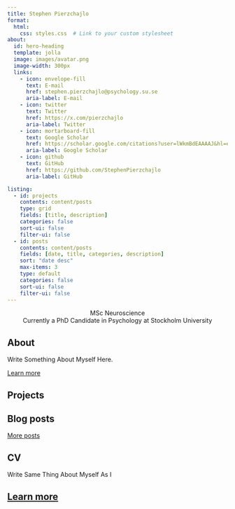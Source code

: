 ```yaml
---
title: Stephen Pierzchajlo
format:
  html:
    css: styles.css  # Link to your custom stylesheet
about:
  id: hero-heading
  template: jolla
  image: images/avatar.png
  image-width: 300px
  links:
    - icon: envelope-fill
      text: E-mail
      href: stephen.pierzchajlo@psychology.su.se
      aria-label: E-mail
    - icon: twitter
      text: Twitter
      href: https://x.com/pierzchajlo
      aria-label: Twitter
    - icon: mortarboard-fill
      text: Google Scholar
      href: https://scholar.google.com/citations?user=lWkmBdEAAAAJ&hl=en
      aria-label: Google Scholar
    - icon: github
      text: GitHub
      href: https://github.com/StephenPierzchajlo
      aria-label: GitHub

listing:
  - id: projects
    contents: content/posts
    type: grid
    fields: [title, description]
    categories: false
    sort-ui: false
    filter-ui: false
  - id: posts
    contents: content/posts
    fields: [date, title, categories, description]
    sort: "date desc"
    max-items: 3
    type: default
    categories: false
    sort-ui: false
    filter-ui: false
---
```


::: {#hero-heading style="text-align: center"}
MSc Neuroscience\
Currently a PhD Candidate in Psychology at Stockholm University
:::

## About

Write Something About Myself Here.

[Learn more](content/about.qmd "Learn more about me")

## Projects

::: {#projects}
:::

## Blog posts

::: {#posts}
:::

[More posts](content/blog.qmd "See more blog posts")

## CV

Write Same Thing About Myself As I

## [Learn more](content/cv/cv.qmd "Learn more about my CV")
